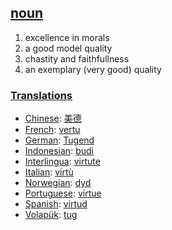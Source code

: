 == [[noun]] == 
# excellence in morals
# a good model quality
# chastity and faithfullness
# an exemplary (very good) quality 

=== [[Translations]] === 
*[[Chinese]]: [[美德]]
*[[French]]: [[vertu]] 
*[[German]]: [[Tugend]] 
*[[Indonesian]]: [[budi]] 
*[[Interlingua]]: [[virtute]] 
*[[Italian]]: [[virtù]] 
*[[Norwegian]]: [[dyd]]
*[[Portuguese]]: [[virtue]] 
*[[Spanish]]: [[virtud]] 
*[[Volapük]]: [[tug]]